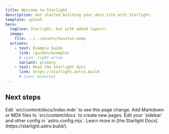 ```yaml
---
title: Welcome to Starlight
description: Get started building your docs site with Starlight.
template: splash
hero:
  tagline: Starlight, but with added layers!
  image:
    file: ../../assets/houston.webp
  actions:
    - text: Example Guide
      link: /guides/example/
      # icon: right-arrow
      variant: primary
    - text: Read the Starlight docs
      link: https://starlight.astro.build
      # icon: external
---
```



## Next steps

<CardGrid stagger>
	<Card title="Update content" icon="pencil">
		Edit `src/content/docs/index.mdx` to see this page change.
	</Card>
	<Card title="Add new content" icon="add-document">
		Add Markdown or MDX files to `src/content/docs` to create new pages.
	</Card>
	<Card title="Configure your site" icon="setting">
		Edit your `sidebar` and other config in `astro.config.mjs`.
	</Card>
	<Card title="Read the docs" icon="open-book">
		Learn more in [the Starlight Docs](https://starlight.astro.build/).
	</Card>
</CardGrid>
